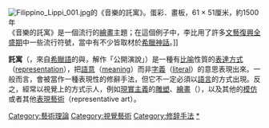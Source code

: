 {{Link style|time=2015-12-12T05:12:11+00:00}}
[[File:Filippino_Lippi_001.jpg|thumb]]的《音樂的託寓》。蛋彩．畫板，61 × 51厘米，約1500年<br>《音樂的託寓》是一個流行的[[繪畫|繪畫]]主題；在這個例子中，李比用了許多[[文藝復興全盛期|文藝復興全盛期]]中一些流行符號，當中有不少皆取材於[[希臘神話|希臘神話]]。]]

'''託寓'''（{{lang-en|Allegory}}，來自[[希臘語|希臘語]]的{{lang|el|αλλος}}與{{lang|el|αγορευειν}}，解作「公開演說」）是一種有[[比喻|比喻]]性質的[[表現_(藝術)|表達方式]]（[[:en:Representation_(arts)|representation]]），把[[語意|語意]]（[[:en:Meaning_(linguistics)|meaning]]）而非[[字義|字義]]（[[:en:Literal|literal]]）的意思表現出來。一般而言，會被當作一種表現性的修辭手法，但它不一定必須以[[語言|語言]]的方式出現。反之，經常以視覺上的方式示人，例如[[現實主義|現實主義]]的[[雕塑|雕塑]]、[[繪畫|繪畫]]（{{link-en|寓意畫|Parable}}），以及其他的[[模仿|模仿]]或者其他[[表現藝術|表現藝術]]（representative art）。

{{Authority control}}
{{藝術小作品}}

[[Category:藝術理論|Category:藝術理論]]
[[Category:視覺藝術|Category:視覺藝術]]
[[Category:修辞手法|Category:修辞手法]]
[[Category:托寓|*]]
